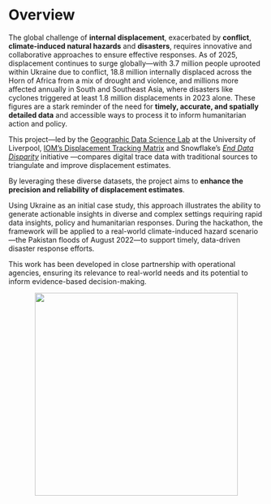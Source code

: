 # Overview {#sec-overview .unnumbered}

The global challenge of **internal displacement**, exacerbated by **conflict**, **climate-induced natural hazards** and **disasters**, requires innovative and collaborative approaches to ensure effective responses. As of 2025, displacement continues to surge globally—with 3.7 million people uprooted within Ukraine due to conflict, 18.8 million internally displaced across the Horn of Africa from a mix of drought and violence, and millions more affected annually in South and Southeast Asia, where disasters like cyclones triggered at least 1.8 million displacements in 2023 alone. These figures are a stark reminder of the need for **timely, accurate, and spatially detailed data** and accessible ways to process it to inform humanitarian action and policy.

This project—led by the [Geographic Data Science Lab](https://www.liverpool.ac.uk/geographic-data-science/) at the University of Liverpool, [IOM’s Displacement Tracking Matrix](https://dtm.iom.int/) and Snowflake's [*End Data Disparity*](https://www.snowflake.com/en/company/overview/end-data-disparity/) initiative —compares digital trace data with traditional sources to triangulate and improve displacement estimates.

By leveraging these diverse datasets, the project aims to **enhance the precision and reliability of displacement estimates**.

Using Ukraine as an initial case study, this approach illustrates the ability to generate actionable insights in diverse and complex settings requiring rapid data insights, policy and humanitarian responses. During the hackathon, the framework will be applied to a real-world climate-induced hazard scenario—the Pakistan floods of August 2022—to support timely, data-driven disaster response efforts.

This work has been developed in close partnership with operational agencies, ensuring its relevance to real-world needs and its potential to inform evidence-based decision-making.

::: {style="text-align: center;"}
<img src="img/LIV ILLU_LAYOUT_A1_FINAL.jpg" width="400"/>
:::
